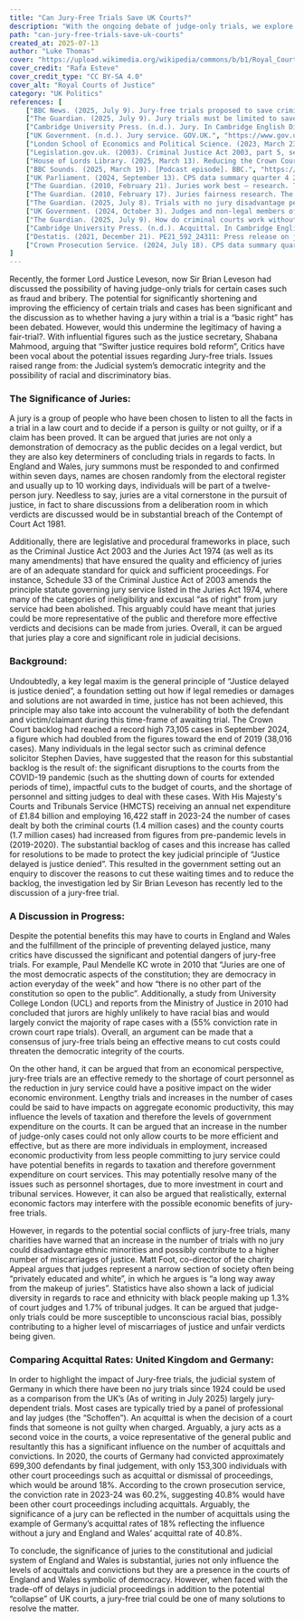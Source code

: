 ```yaml
---
title: "Can Jury-Free Trials Save UK Courts?"
description: "With the ongoing debate of judge-only trials, we explore whether jury-free trials could indeed reform England and Wales’ judicial system."
path: "can-jury-free-trials-save-uk-courts"
created_at: 2025-07-13
author: "Luke Thomas"
cover: "https://upload.wikimedia.org/wikipedia/commons/b/b1/Royal_Courts_of_Justice_-_Wide_Angle_Front.jpg"
cover_credit: "Rafa Esteve"
cover_credit_type: "CC BY-SA 4.0"
cover_alt: "Royal Courts of Justice"
category: "UK Politics"
references: [
    ["BBC News. (2025, July 9). Jury-free trials proposed to save criminal justice system from collapse. BBC News.", "https://www.bbc.co.uk/news/articles/cm2m808kml0o"],
    ["The Guardian. (2025, July 9). Jury trials must be limited to save criminal justice system from collapse, inquiry finds. The Guardian.", "https://www.theguardian.com/uk-news/2025/jul/09/jury-trials-must-be-limited-to-save-criminal-justice-system-from-collapse-inquiry-finds"],
    ["Cambridge University Press. (n.d.). Jury. In Cambridge English Dictionary.", "https://dictionary.cambridge.org/dictionary/english/jury"],
    ["UK Government. (n.d.). Jury service. GOV.UK.", "https://www.gov.uk/jury-service"],
    ["London School of Economics and Political Science. (2023, March 23). Why it’s time to allow access to jury deliberations. LSE Research.", "https://www.lse.ac.uk/research/research-for-the-world/society/why-its-time-to-allow-access-to-jury-deliberations"],
    ["Legislation.gov.uk. (2003). Criminal Justice Act 2003, part 5, section 23 notes. Legislation.gov.uk.", "https://www.legislation.gov.uk/ukpga/2003/44/notes/division/5/23"],
    ["House of Lords Library. (2025, March 13). Reducing the Crown Court backlog. Lords Library.", "https://lordslibrary.parliament.uk/reducing-the-crown-court-backlog/"],
    ["BBC Sounds. (2025, March 19). [Podcast episode]. BBC.", "https://www.bbc.co.uk/sounds/play/m0028zyb"],
    ["UK Parliament. (2024, September 13). CPS data summary quarter 4 2023–24 (CBP‑8372). Parliament.uk.", "https://researchbriefings.files.parliament.uk/documents/CBP-8372/CBP-8372.pdf"],
    ["The Guardian. (2010, February 21). Juries work best – research. The Guardian.", "https://www.theguardian.com/commentisfree/2010/feb/21/juries-work-best-research"],
    ["The Guardian. (2010, February 17). Juries fairness research. The Guardian.", "https://www.theguardian.com/uk/2010/feb/17/juries-fairness-research"],
    ["The Guardian. (2025, July 8). Trials with no jury disadvantage people of colour, campaigners say. The Guardian.", "https://www.theguardian.com/uk-news/2025/jul/08/trials-with-no-jury-disadvantage-people-of-colour-campaigners-courts"],
    ["UK Government. (2024, October 3). Judges and non‑legal members of courts and tribunals in the workforce: latest statistics. Ethnicity Facts and Figures.", "https://www.ethnicity-facts-figures.service.gov.uk/workforce-and-business/workforce-diversity/judges-and-non-legal-members-of-courts-and-tribunals-in-the-workforce/latest/"],
    ["The Guardian. (2025, July 9). How do criminal courts work without juries around the world? The Guardian.", "https://www.theguardian.com/law/2025/jul/09/how-do-criminal-courts-work-without-juries-around-the-world#:~:text=There%20have%20been%20no%20jury"],
    ["Cambridge University Press. (n.d.). Acquittal. In Cambridge English Dictionary.", "https://dictionary.cambridge.org/dictionary/english/acquittal"],
    ["Destatis. (2021, December 21). PE21_592_24311: Press release on judicial statistics. Destatis.", "https://www.destatis.de/EN/Press/2021/12/PE21_592_24311.html"],
    ["Crown Prosecution Service. (2024, July 18). CPS data summary quarter 4 2023–2024. CPS.", "https://www.cps.gov.uk/publication/cps-data-summary-quarter-4-2023-2024"]
]
---
```


Recently, the former Lord Justice Leveson, now Sir Brian Leveson had discussed the possibility of having judge-only trials for certain cases such as fraud and bribery. The potential for significantly shortening and improving the efficiency of certain trials and cases has been significant and the discussion as to whether having a jury within a trial is a “basic right” has been debated. However, would this undermine the legitimacy of having a fair-trial?<Pointer number="1" />. With influential figures such as the justice secretary, Shabana Mahmood, arguing that “Swifter justice requires bold reform”,<Pointer number="2" /> Critics have been vocal about the potential issues regarding Jury-free trials. Issues raised range from: the Judicial system’s democratic integrity and the possibility of racial and discriminatory bias.
 
### The Significance of Juries: 
A jury is a group of people who have been chosen to listen to all the facts in a trial in a law court and to decide if a person is guilty or not guilty, or if a claim has been proved.<Pointer number="3" /> It can be argued that juries are not only a demonstration of democracy as the public decides on a legal verdict, but they are also key determiners of concluding trials in regards to facts. In England and Wales, jury summons must be responded to and confirmed within seven days, names are chosen randomly from the electoral register and usually up to 10 working days, individuals will be part of a twelve-person jury.<Pointer number="4" /> Needless to say, juries are a vital cornerstone in the pursuit of justice, in fact to share discussions from a deliberation room in which verdicts are discussed would be in substantial breach of the Contempt of Court Act 1981.<Pointer number="5" />

Additionally, there are legislative and procedural frameworks in place, such as the Criminal Justice Act 2003 and the Juries Act 1974 (as well as its many amendments) that have ensured the quality and efficiency of juries are of an adequate standard for quick and sufficient proceedings. For instance, Schedule 33 of the Criminal Justice Act of 2003 amends the principle statute governing jury service listed in the Juries Act 1974, where many of the categories of ineligibility and excusal “as of right” from jury service had been abolished.<Pointer number="6" /> This arguably could have meant that juries could be more representative of the public and therefore more effective verdicts and decisions can be made from juries. Overall, it can be argued that juries play a core and significant role in judicial decisions. 

### Background: 
Undoubtedly, a key legal maxim is the general principle of “Justice delayed is justice denied”, a foundation setting out how if legal remedies or damages and solutions are not awarded in time, justice has not been achieved, this principle may also take into account the vulnerability of both the defendant and victim/claimant during this time-frame of awaiting trial. The Crown Court backlog had reached a record high 73,105 cases in September 2024, a figure which had doubled from the figures toward the end of 2019 (38,016 cases).<Pointer number="7" /> Many individuals in the legal sector such as criminal defence solicitor Stephen Davies, have suggested that the reason for this substantial backlog is the result of: the significant disruptions to the courts from the COVID-19 pandemic (such as the shutting down of courts for extended periods of time), impactful cuts to the budget of courts, and the shortage of personnel and sitting judges to deal with these cases.<Pointer number="8" />  With His Majesty's Courts and Tribunals Service (HMCTS) receiving an annual net expenditure of £1.84 billion and employing 16,422 staff in 2023-24 the number of cases dealt by both the criminal courts (1.4 million cases) and the county courts (1.7 million cases) had increased from figures from pre-pandemic levels in (2019-2020).<Pointer number="9" /> The substantial backlog of cases and this increase has called for resolutions to be made to protect the key judicial principle of “Justice delayed is justice denied”. This resulted in the government setting out an enquiry to discover the reasons to cut these waiting times and to reduce the backlog, the investigation led by Sir Brian Leveson has recently led to the discussion of a jury-free trial. 

### A Discussion in Progress:
Despite the potential benefits this may have to courts in England and Wales and the fulfillment of the principle of preventing delayed justice, many critics have discussed the significant and potential dangers of jury-free trials. For example, Paul Mendelle KC wrote in 2010 that “Juries are one of the most democratic aspects of the constitution; they are democracy in action everyday of the week” and how “there is no other part of the constitution so open to the public”.<Pointer number="10" /> Additionally, a study from University College London (UCL) and reports from the Ministry of Justice in 2010 had concluded that jurors are highly unlikely to have racial bias and would largely convict the majority of rape cases with a (55% conviction rate in crown court rape trials).<Pointer number="11" /> Overall, an argument can be made that a consensus of jury-free trials being an effective means to cut costs could threaten the democratic integrity of the courts. 

On the other hand, it can be argued that from an economical perspective, jury-free trials are an effective remedy to the shortage of court personnel as the reduction in jury service could have a positive impact on the wider economic environment. Lengthy trials and increases in the number of cases could be said to have impacts on aggregate economic productivity, this may influence the levels of taxation and therefore the levels of government expenditure on the courts. It can be argued that an increase in the number of judge-only cases could not only allow courts to be more efficient and effective, but as there are more individuals in employment, increased economic productivity from less people committing to jury service could have potential benefits in regards to taxation and therefore government expenditure on court services. This may potentially resolve many of the issues such as personnel shortages, due to more investment in court and tribunal services. However, it can also be argued that realistically, external economic factors may interfere with the possible economic benefits of jury-free trials. 

However, in regards to the potential social conflicts of jury-free trials, many charities have warned that an increase in the number of trials with no jury could disadvantage ethnic minorities and possibly contribute to a higher number of miscarriages of justice. Matt Foot, co-director of the charity Appeal argues that judges represent a narrow section of society often being “privately educated and white”, in which he argues is “a long way away from the makeup of juries”.<Pointer number="12" /> Statistics have also shown a lack of judicial diversity in regards to race and ethnicity with black people making up 1.3% of court judges and 1.7% of tribunal judges.<Pointer number="13" /> It can be argued that judge-only trials could be more susceptible to unconscious racial bias, possibly contributing to a higher level of miscarriages of justice and unfair verdicts being given. 

### Comparing Acquittal Rates: United Kingdom and Germany:
In order to highlight the impact of Jury-free trials, the judicial system of Germany in which there have been no jury trials since 1924 could be used as a comparison from the UK’s (As of writing in July 2025) largely jury-dependent trials. Most cases are typically tried by a panel of professional and lay judges (the “Schoffen”).<Pointer number="14" /> An acquittal is when the decision of a court finds that someone is not guilty when charged.<Pointer number="15" /> Arguably, a jury acts as a second voice in the courts, a voice representative of the general public and resultantly this has a significant influence on the number of acquittals and convictions. In 2020, the courts of Germany had convicted approximately 699,300 defendants by final judgement, with only 153,300 individuals with other court proceedings such as acquittal or dismissal of proceedings, which would be around 18%.<Pointer number="16" /> According to the crown prosecution service, the conviction rate in 2023-24 was 60.2%, suggesting 40.8% would have been other court proceedings including acquittals.<Pointer number="17" /> Arguably, the significance of a jury can be reflected in the number of acquittals using the example of Germany’s acquittal rates of 18% reflecting the influence without a jury and England and Wales’ acquittal rate of 40.8%. 

To conclude, the significance of juries to the constitutional and judicial system of England and Wales is substantial, juries not only influence the levels of acquittals and convictions but they are a presence in the courts of England and Wales symbolic of democracy. However, when faced with the trade-off of delays in judicial proceedings in addition to the potential “collapse” of UK courts, a jury-free trial could be one of many solutions to resolve the matter. 
